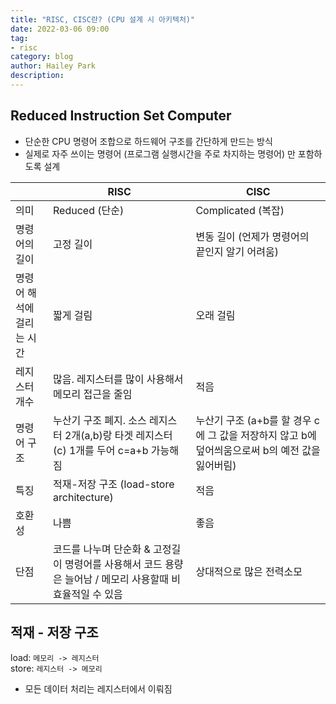 ```yaml
---
title: "RISC, CISC란? (CPU 설계 시 아키텍처)"
date: 2022-03-06 09:00
tag:
- risc
category: blog
author: Hailey Park
description: 
---
```


## Reduced Instruction Set Computer

- 단순한 CPU 명령어 조합으로 하드웨어 구조를 간단하게 만드는 방식
- 실제로 자주 쓰이는 명령어 (프로그램 실행시간을 주로 차지하는 명령어) 만 포함하도록 설계

|   | RISC | CISC      |
|---|------|-----------|
| 의미   |   Reduced (단순)   | Complicated (복잡) |
| 명령어의 길이 |   고정 길이   |     변동 길이 (언제가 명령어의 끝인지 알기 어려움)      |
| 명령어 해석에 걸리는 시간 |   짧게 걸림   |     오래 걸림      |
| 레지스터 개수 |   많음. 레지스터를 많이 사용해서 메모리 접근을 줄임   |        적음   |
| 명령어 구조 |    누산기 구조 폐지. 소스 레지스터 2개(a,b)랑 타겟 레지스터(c) 1개를 두어 c=a+b 가능해짐  |       누산기 구조 (a+b를 할 경우 c에 그 값을 저장하지 않고 b에 덮어씌움으로써 b의 예전 값을 잃어버림)    |
| 특징 |   적재-저장 구조 (load-store architecture)   |        적음   |
| 호환성 |   나쁨   |        좋음   |
| 단점 |   코드를 나누며 단순화 & 고정길이 명령어를 사용해서 코드 용량은 늘어남 / 메모리 사용할때 비효율적일 수 있음   |      상대적으로 많은 전력소모   |

## 적재 - 저장 구조

load: `메모리 -> 레지스터`  
store: `레지스터 -> 메모리`

- 모든 데이터 처리는 레지스터에서 이뤄짐